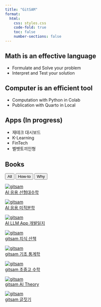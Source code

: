 ```yaml
---
title: "GitSAM"
format:
  html:
    css: styles.css
    code-fold: true
    toc: false
    number-sections: false
---
```



## Math is an effective language

- Formulate and Solve your problem
- Interpret and Test your solution


## Computer is an efficient tool

- Computation with Python in Colab
- Publication with Quarto in Local

## Apps (In progress)

- 재테크 대시보드
- K-Learning
- FinTech
- 벨벳토끼인형

## Books

<script>
function filterBooks(tag) {
  const cards = document.querySelectorAll('.book-card');
  cards.forEach(card => {
    const tags = card.getAttribute('data-tags').split(' ');
    if (tag === 'all' || tags.includes(tag)) {
      card.style.display = 'block';
    } else {
      card.style.display = 'none';
    }
  });
}
</script>

<!-- 태그 필터 버튼 -->
<div id="tag-filter">
  <button onclick="filterBooks('all')">All</button>
  <button onclick="filterBooks('How-to')">How-to</button>
  <button onclick="filterBooks('Why')">Why</button>
</div>

<div class="book-grid">

<div class="book-card" data-tags="How-to">
  <a href="book_ai_algebra/index.html" target="_blank">
    <img src="cover-algebra.png" alt="gitsam" />
    <div class="book-title">AI 응용 선형대수학</div>
  </a>
</div>

<div class="book-card" data-tags="How-to">
  <a href="book_ai_calculus/index.html" target="_blank">
    <img src="cover-calculus.png" alt="gitsam" />
    <div class="book-title">AI 응용 미적분학</div>
  </a>
</div>

<div class="book-card" data-tags="How-to">
  <a href="book_ai_dev_log/index.html" target="_blank">
    <img src="cover-app-log.png" alt="gitsam" />
    <div class="book-title">AI LLM App 개발일지</div>
  </a>
</div>

<div class="book-card" data-tags="How-to">
  <a href="https://gitsam.notion.site/ab09bfb8292b464a846d55e7d3df7a8d?v=18fd716ee0de80b89148000c8a8bb9f9" target="_blank">
    <img src="cover-liberal-arts.png" alt="gitsam" />
    <div class="book-title">gitsam 지식 산책</div>
  </a>
</div>

<div class="book-card" data-tags="Why">
  <a href="book-gitsam-stats/index.html" target="_blank">
    <img src="cover-stats.png" alt="gitsam" />
    <div class="book-title">gitsam 기초 통계학</div>
  </a>
</div>

<div class="book-card" data-tags="Why">
  <a href="book_gitsam_math/index.html" target="_blank">
    <img src="cover-math.png" alt="gitsam" />
    <div class="book-title">gitsam 초중고 수학</div>
  </a>
</div>

<div class="book-card" data-tags="Why">
  <a href="book_gitsam_theory/index.html" target="_blank">
    <img src="cover-theory.png" alt="gitsam" />
    <div class="book-title">gitsam AI Theory</div>
  </a>
</div>

<div class="book-card" data-tags="Why">
  <a href="book_gitsam_han/index.html" target="_blank">
    <img src="cover-han.png" alt="gitsam" />
    <div class="book-title">gitsam 글짓기</div>
  </a>
</div>


<!-- 필요 시 카드 항목을 계속 추가 -->

</div>






